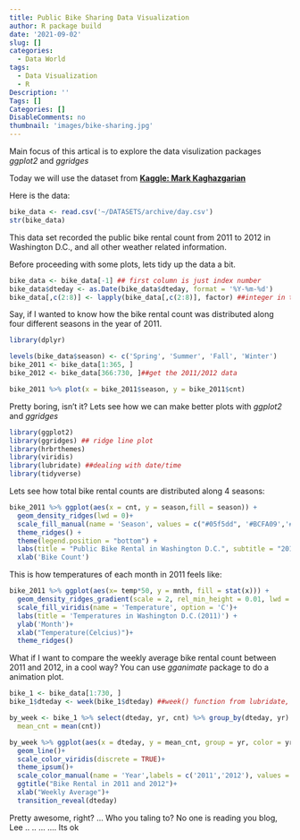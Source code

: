 ```yaml
---
title: Public Bike Sharing Data Visualization
author: R package build
date: '2021-09-02'
slug: []
categories:
  - Data World
tags:
  - Data Visualization
  - R
Description: ''
Tags: []
Categories: []
DisableComments: no
thumbnail: 'images/bike-sharing.jpg'
---
```


Main focus of this artical is to explore the data visulization packages _ggplot2_ and _ggridges_

Today we will use the dataset from [__Kaggle: Mark Kaghazgarian__](https://www.kaggle.com/marklvl/bike-sharing-dataset)

Here is the data:

```r
bike_data <- read.csv('~/DATASETS/archive/day.csv')
str(bike_data)
```

This data set recorded the public bike rental count from 2011 to 2012 in Washington D.C., and all other weather related information.

Before proceeding with some plots, lets tidy up the data a bit.

```r
bike_data <- bike_data[-1] ## first column is just index number
bike_data$dteday <- as.Date(bike_data$dteday, format = '%Y-%m-%d')
bike_data[,c(2:8)] <- lapply(bike_data[,c(2:8)], factor) ##integer in these columns represent different factors/levels, detailed data background info https://www.kaggle.com/marklvl/bike-sharing-dataset
```

Say, if I wanted to know how the bike rental count was distributed along four different seasons in the year of 2011.

```r
library(dplyr)

levels(bike_data$season) <- c('Spring', 'Summer', 'Fall', 'Winter')
bike_2011 <- bike_data[1:365, ]
bike_2012 <- bike_data[366:730, ]##get the 2011/2012 data

bike_2011 %>% plot(x = bike_2011$season, y = bike_2011$cnt)
```

Pretty boring, isn't it? Lets see how we can make better plots with _ggplot2_ and _ggridges_

```r
library(ggplot2) 
library(ggridges) ## ridge line plot
library(hrbrthemes)
library(viridis)
library(lubridate) ##dealing with date/time
library(tidyverse)
```

Lets see how total bike rental counts are distributed along 4 seasons:
```r
bike_2011 %>% ggplot(aes(x = cnt, y = season,fill = season)) +
  geom_density_ridges(lwd = 0)+
  scale_fill_manual(name = 'Season', values = c("#05f5dd", '#BCFA09','#FA9409','#F3ECF0'))+
  theme_ridges() +
  theme(legend.position = "bottom") +
  labs(title = "Public Bike Rental in Washington D.C.", subtitle = "2011")+
  xlab('Bike Count')
```

This is how temperatures of each month in 2011 feels like:
```r
bike_2011 %>% ggplot(aes(x= temp*50, y = mnth, fill = stat(x))) +
  geom_density_ridges_gradient(scale = 2, rel_min_height = 0.01, lwd = 0.2, quantile_lines = TRUE, color = 'white')+
  scale_fill_viridis(name = 'Temperature', option = 'C')+
  labs(title = 'Temperatures in Washington D.C.(2011)') +
  ylab('Month')+
  xlab("Temperature(Celcius)")+
  theme_ridges()
```

What if I want to compare the weekly average bike rental count between 2011 and 2012, in a cool way? You can use _gganimate_ package to do a animation plot.
```r
bike_1 <- bike_data[1:730, ]
bike_1$dteday <- week(bike_1$dteday) ##week() function from lubridate, to get week number

by_week <- bike_1 %>% select(dteday, yr, cnt) %>% group_by(dteday, yr) %>% summarise(
  mean_cnt = mean(cnt))

by_week %>% ggplot(aes(x = dteday, y = mean_cnt, group = yr, color = yr))+
  geom_line()+
  scale_color_viridis(discrete = TRUE)+
  theme_ipsum()+
  scale_color_manual(name = 'Year',labels = c('2011','2012'), values = c("#04FBE1", "#02A9FD"))+
  ggtitle("Bike Rental in 2011 and 2012")+
  xlab("Weekly Average")+
  transition_reveal(dteday)
```

Pretty awesome, right?
...
Who you taling to? No one is reading you blog, Lee
..
..
...
....
Its ok
